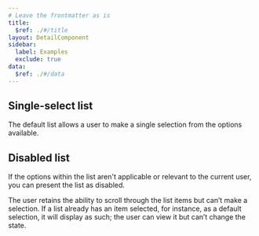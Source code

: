 ```yaml
---
# Leave the frontmatter as is
title:
  $ref: ./#/title
layout: DetailComponent
sidebar:
  label: Examples
  exclude: true
data:
  $ref: ./#/data
---
```


<LivePreviewControls>
<LivePreview componentName="list" exampleName="Default">

## Single-select list

The default list allows a user to make a single selection from the options available.

</LivePreview>

<LivePreview componentName="list" exampleName="Disabled">

## Disabled list

If the options within the list aren't applicable or relevant to the current user, you can present the list as disabled.

The user retains the ability to scroll through the list items but can’t make a selection. If a list already has an item selected, for instance, as a default selection, it will display as such; the user can view it but can’t change the state.

</LivePreview>
</LivePreviewControls>
